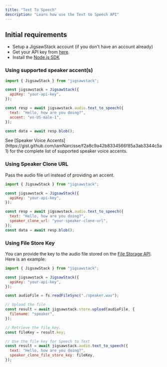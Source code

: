 ```yaml
---
title: "Text To Speech"
description: "Learn how use the Text to Speech API"
---
```


## Initial requirements

- Setup a JigsawStack account (if you don't have an account already)
- Get your API key from [here](https://jigsawstack.com/dashboard).
- Install the [Node.js SDK](https://docs.jigsawstack.com/quick-start/node/introduction)

### Using supported speaker accent(s)

<CodeGroup>

```javascript node.js
import { JigsawStack } from "jigsawstack";

const jigsawstack = JigsawStack({
  apiKey: "your-api-key",
});

const resp = await jigsawstack.audio.text_to_speech({
  text: "Hello, how are you doing?",
  accent: "en-US-male-1",
});

const data = await resp.blob();
```

</CodeGroup>

<Info>
  See [Speaker Voice
  Accents](https://gist.github.com/iamNarcisse/f2a8c9a42b8334566f85a3ab3344c5a1)
  for the complete list of supported speaker voice accents.
</Info>

### Using Speaker Clone URL

Pass the audio file url instead of providing an accent.

<CodeGroup>

```javascript node.js
import { JigsawStack } from "jigsawstack";

const jigsawstack = JigsawStack({
  apiKey: "your-api-key",
});

const resp = await jigsawstack.audio.text_to_speech({
  text: "Hello, how are you doing?",
  speaker_clone_url: "your-speaker-clone-url",
});
const data = await resp.blob();
```

</CodeGroup>

### Using File Store Key

You can provide the key to the audio file stored on the [File Storage API](https://docs.jigsawstack.com/api-reference/store/file/add). Here is an example:

<CodeGroup>

```javascript node.js
import { JigsawStack } from "jigsawstack";

const jigsawstack = JigsawStack({
  apiKey: "your-api-key",
});

const audioFile = fs.readFileSync("./speaker.wav");

// Upload the file
const result = await jigsawstack.store.upload(audioFile, {
  filename: "speaker",
});

// Retrieve the file key.
const fileKey = result.key;

// Use the file key for Speech to Text
const result = await jigsawstack.audio.text_to_speech({
  text: "Hello, how are you doing?",
  speaker_clone_file_store_key: fileKey,
});
```

</CodeGroup>
